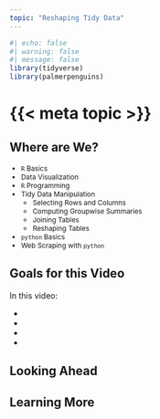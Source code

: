 ```yaml
---
topic: "Reshaping Tidy Data"
---
```


```r
#| echo: false
#| warning: false
#| message: false
library(tidyverse)
library(palmerpenguins)
```

# {{< meta topic >}}

## Where are We?

::: {style="font-size: 85%;"}
- `R` Basics
- Data Visualization
- `R` Programming
- [Tidy Data Manipulation]{color="blue"}
  - Selecting Rows and Columns
  - Computing Groupwise Summaries
  - Joining Tables
  - [Reshaping Tables]{color="blue"}
- `python` Basics
- Web Scraping with `python`

:::


## Goals for this Video

In this video: 

::: incremental

- 
- 
- 
- 

:::


## Looking Ahead

## Learning More
